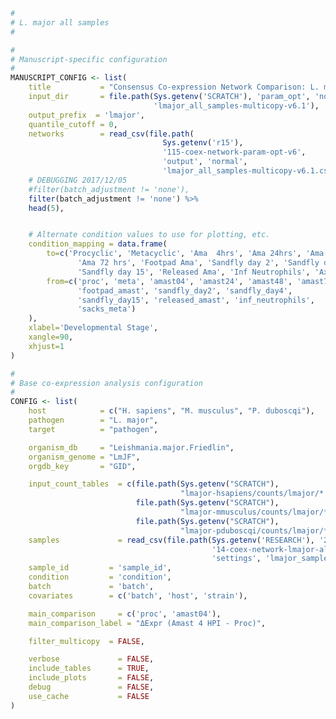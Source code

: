 ```r
#
# L. major all samples
#

#
# Manuscript-specific configuration
#
MANUSCRIPT_CONFIG <- list(
    title           = "Consensus Co-expression Network Comparison: L. major (All Samples)", 
    input_dir       = file.path(Sys.getenv('SCRATCH'), 'param_opt', 'normal',
                                'lmajor_all_samples-multicopy-v6.1'),
    output_prefix  = 'lmajor',
    quantile_cutoff = 0,
    networks        = read_csv(file.path(
                                  Sys.getenv('r15'), 
                                  '115-coex-network-param-opt-v6',
                                  'output', 'normal',
                                  'lmajor_all_samples-multicopy-v6.1.csv')) %>%
    # DEBUGGING 2017/12/05
    #filter(batch_adjustment != 'none'),
    filter(batch_adjustment != 'none') %>%
    head(5),


    # Alternate condition values to use for plotting, etc.
    condition_mapping = data.frame(
        to=c('Procyclic', 'Metacyclic', 'Ama  4hrs', 'Ama 24hrs', 'Ama 48hrs', 
               'Ama 72 hrs', 'Footpad Ama', 'Sandfly day 2', 'Sandfly day 4',
               'Sandfly day 15', 'Released Ama', 'Inf Neutrophils', 'Axenic Metacyclic'),
        from=c('proc', 'meta', 'amast04', 'amast24', 'amast48', 'amast72',
               'footpad_amast', 'sandfly_day2', 'sandfly_day4',
               'sandfly_day15', 'released_amast', 'inf_neutrophils',
               'sacks_meta')
    ),
    xlabel='Developmental Stage',
    xangle=90,
    xhjust=1
)

#
# Base co-expression analysis configuration
#
CONFIG <- list(
    host            = c("H. sapiens", "M. musculus", "P. duboscqi"),
    pathogen        = "L. major",
    target          = "pathogen",

    organism_db     = "Leishmania.major.Friedlin",
    organism_genome = "LmJF",
    orgdb_key       = "GID",

    input_count_tables  = c(file.path(Sys.getenv("SCRATCH"),
                                      "lmajor-hsapiens/counts/lmajor/*.count"),
                            file.path(Sys.getenv("SCRATCH"),
                                      "lmajor-mmusculus/counts/lmajor/*.count"),
                            file.path(Sys.getenv("SCRATCH"),
                                      "lmajor-pduboscqi/counts/lmajor/*.count")),
    samples             = read_csv(file.path(Sys.getenv('RESEARCH'), '2015',
                                             '14-coex-network-lmajor-all-samples',
                                             'settings', 'lmajor_samples.csv')),
    sample_id         = 'sample_id',
    condition         = 'condition',
    batch             = 'batch',
    covariates        = c('batch', 'host', 'strain'),

    main_comparison     = c('proc', 'amast04'),
    main_comparison_label = "ΔExpr (Amast 4 HPI - Proc)",

    filter_multicopy  = FALSE,

    verbose             = FALSE,
    include_tables      = TRUE,
    include_plots       = FALSE,
    debug               = FALSE,
    use_cache           = FALSE
)
```
